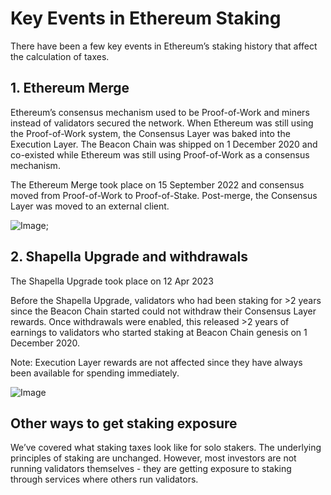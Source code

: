 # Key Events in Ethereum Staking

There have been a few key events in Ethereum’s staking history that affect the calculation of taxes.

## 1. Ethereum Merge

Ethereum’s consensus mechanism used to be Proof-of-Work and miners instead of validators secured the network. When Ethereum was still using the Proof-of-Work system, the Consensus Layer was baked into the Execution Layer. The Beacon Chain was shipped on 1 December 2020 and co-existed while Ethereum was still using Proof-of-Work as a consensus mechanism.

The Ethereum Merge took place on 15 September 2022 and consensus moved from Proof-of-Work to Proof-of-Stake. Post-merge, the Consensus Layer was moved to an external client.


<Image src="/image1.png" alt="Image" width={600} height={500} />;

## 2. Shapella Upgrade and withdrawals

The Shapella Upgrade took place on 12 Apr 2023

Before the Shapella Upgrade, validators who had been staking for >2 years since the Beacon Chain started could not withdraw their Consensus Layer rewards. Once withdrawals were enabled, this released >2 years of earnings to validators who started staking at Beacon Chain genesis on 1 December 2020.

Note: Execution Layer rewards are not affected since they have always been available for spending immediately.

<Image src="/image2.png" alt="Image" width={1000} height={500} />

## Other ways to get staking exposure

We’ve covered what staking taxes look like for solo stakers. The underlying principles of staking are unchanged. However, most investors are not running validators themselves - they are getting exposure to staking through services where others run validators.
